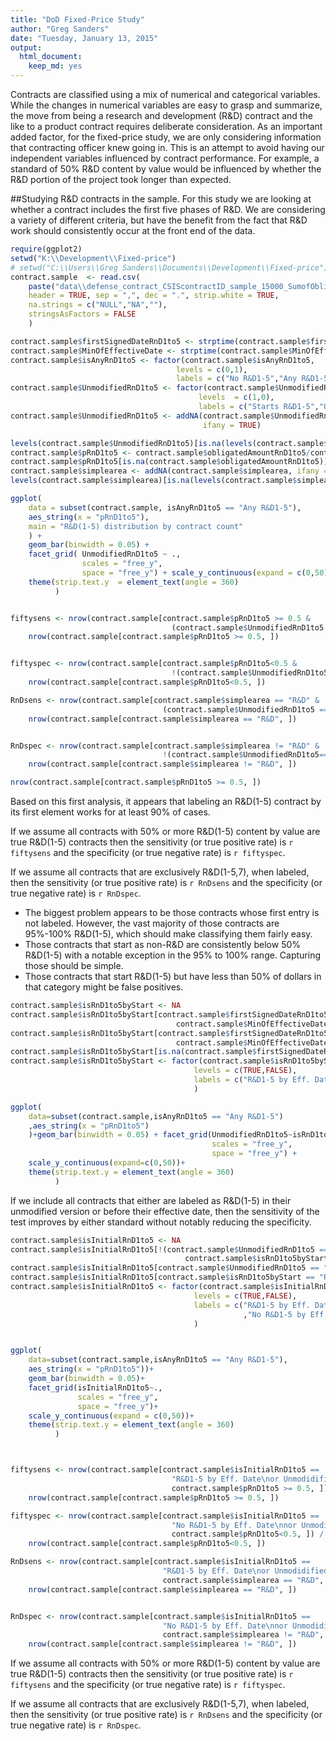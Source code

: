 ```yaml
---
title: "DoD Fixed-Price Study"
author: "Greg Sanders"
date: "Tuesday, January 13, 2015"
output:
  html_document:
    keep_md: yes
---
```


Contracts are classified using a mix of numerical and categorical variables. While the changes in numerical variables are easy to grasp and summarize, the move from being a research and development (R&D) contract and the like to a product contract requires deliberate consideration. As an important added factor, for the fixed-price study, we are only considering information that contracting officer knew going in. This is an attempt to avoid having our independent variables influenced by contract performance. For example, a standard of 50% R&D content by value would be influenced by whether the R&D portion of the project took longer than expected.

##Studying R&D contracts in the sample.
For this study we are looking at whether a contract includes the first five phases of R&D. We are considering a variety of different criteria, but have the benefit from the fact that R&D work should consistently occur at the front end of the data.

```r
require(ggplot2)
setwd("K:\\Development\\Fixed-price")
# setwd("C:\\Users\\Greg Sanders\\Documents\\Development\\Fixed-price")
contract.sample  <- read.csv(
    paste("data\\defense_contract_CSIScontractID_sample_15000_SumofObligatedAmount.csv", sep = ""),
    header = TRUE, sep = ",", dec = ".", strip.white = TRUE, 
    na.strings = c("NULL","NA",""),
    stringsAsFactors = FALSE
    )

contract.sample$firstSignedDateRnD1to5 <- strptime(contract.sample$firstSignedDateRnD1to5, "%Y-%m-%d")
contract.sample$MinOfEffectiveDate <- strptime(contract.sample$MinOfEffectiveDate, "%Y-%m-%d")
contract.sample$isAnyRnD1to5 <- factor(contract.sample$isAnyRnD1to5,
                                     levels = c(0,1),
                                     labels = c("No R&D1-5","Any R&D1-5"))
contract.sample$UnmodifiedRnD1to5 <- factor(contract.sample$UnmodifiedRnD1to5,
                                          levels  = c(1,0),
                                          labels = c("Starts R&D1-5","Other Start"))
contract.sample$UnmodifiedRnD1to5 <- addNA(contract.sample$UnmodifiedRnD1to5,
                                           ifany = TRUE)

levels(contract.sample$UnmodifiedRnD1to5)[is.na(levels(contract.sample$UnmodifiedRnD1to5))]  <-  "Unlabeled Start"
contract.sample$pRnD1to5 <- contract.sample$obligatedAmountRnD1to5/contract.sample$SumofObligatedAmount
contract.sample$pRnD1to5[is.na(contract.sample$obligatedAmountRnD1to5)] <- 0
contract.sample$simplearea <- addNA(contract.sample$simplearea, ifany = TRUE)
levels(contract.sample$simplearea)[is.na(levels(contract.sample$simplearea))]  <-  "Unlabeled\nor Mixed"

ggplot(
    data = subset(contract.sample, isAnyRnD1to5 == "Any R&D1-5"),
    aes_string(x = "pRnD1to5"),
    main = "R&D(1-5) distribution by contract count"
    ) +
    geom_bar(binwidth = 0.05) +
    facet_grid( UnmodifiedRnD1to5 ~ .,
                scales = "free_y",
                space = "free_y") + scale_y_continuous(expand = c(0,50)) +
    theme(strip.text.y  = element_text(angle = 360)
          )


fiftysens <- nrow(contract.sample[contract.sample$pRnD1to5 >= 0.5 &
                                    (contract.sample$UnmodifiedRnD1to5 == "Starts R&D1-5"), ])/
    nrow(contract.sample[contract.sample$pRnD1to5 >= 0.5, ])


fiftyspec <- nrow(contract.sample[contract.sample$pRnD1to5<0.5 &
                                    !(contract.sample$UnmodifiedRnD1to5 == "Starts R&D1-5"), ]) /
    nrow(contract.sample[contract.sample$pRnD1to5<0.5, ])

RnDsens <- nrow(contract.sample[contract.sample$simplearea == "R&D" &
                                  (contract.sample$UnmodifiedRnD1to5 == "Starts R&D1-5"), ]) /
    nrow(contract.sample[contract.sample$simplearea == "R&D", ])


RnDspec <- nrow(contract.sample[contract.sample$simplearea != "R&D" &
                                  !(contract.sample$UnmodifiedRnD1to5=="Starts R&D1-5"), ]) /
    nrow(contract.sample[contract.sample$simplearea != "R&D", ])

nrow(contract.sample[contract.sample$pRnD1to5 >= 0.5, ])


```

Based on this first analysis, it appears that labeling an R&D(1-5) contract by its first element works for at least 90% of cases. 

If we assume all contracts with 50% or more R&D(1-5) content by value are true R&D(1-5) contracts then the sensitivity (or true positive rate) is `r fiftysens` and the specificity (or true negative rate) is `r fiftyspec`.

If we assume all contracts that are exclusively R&D(1-5,7), when labeled, then the sensitivity (or true positive rate) is `r RnDsens` and the specificity (or true negative rate) is `r RnDspec`.


* The biggest problem appears to be those contracts whose first entry is not labeled. However, the vast majority of those contracts are 95%-100% R&D(1-5), which should make classifying them fairly easy. 
* Those contracts that start as non-R&D are consistently below 50% R&D(1-5) with a notable exception in the 95% to 100% range. Capturing those should be simple.
* Those contracts that start R&D(1-5) but have less than 50% of dollars in that category might be false positives.

```r
contract.sample$isRnD1to5byStart <- NA
contract.sample$isRnD1to5byStart[contract.sample$firstSignedDateRnD1to5 <= 
                                     contract.sample$MinOfEffectiveDate] <- TRUE
contract.sample$isRnD1to5byStart[contract.sample$firstSignedDateRnD1to5 > 
                                     contract.sample$MinOfEffectiveDate] <- FALSE
contract.sample$isRnD1to5byStart[is.na(contract.sample$firstSignedDateRnD1to5)] <- FALSE
contract.sample$isRnD1to5byStart <- factor(contract.sample$isRnD1to5byStart,
                                         levels = c(TRUE,FALSE),
                                         labels = c("R&D1-5 by Eff. Date","No R&D1-5 by Eff. Date")
                                         )

ggplot(
    data=subset(contract.sample,isAnyRnD1to5 == "Any R&D1-5")
    ,aes_string(x = "pRnD1to5")
    )+geom_bar(binwidth = 0.05) + facet_grid(UnmodifiedRnD1to5~isRnD1to5byStart,
                                             scales = "free_y",
                                             space = "free_y") +
    scale_y_continuous(expand=c(0,50))+
    theme(strip.text.y = element_text(angle = 360)
          )

```

If we include all contracts that either are labeled as R&D(1-5) in their unmodified version or before their effective date, then the sensitivity of the test improves by either standard without notably reducing the specificity.


```r

contract.sample$isInitialRnD1to5 <- NA
contract.sample$isInitialRnD1to5[!(contract.sample$UnmodifiedRnD1to5 == "Starts R&D1-5" |
                                       contract.sample$isRnD1to5byStart == "R&D1-5 by Eff. Date ")] <- FALSE
contract.sample$isInitialRnD1to5[contract.sample$UnmodifiedRnD1to5 == "Starts R&D1-5"] <- TRUE
contract.sample$isInitialRnD1to5[contract.sample$isRnD1to5byStart == "R&D1-5 by Eff. Date"] <- TRUE
contract.sample$isInitialRnD1to5 <- factor(contract.sample$isInitialRnD1to5,
                                         levels = c(TRUE,FALSE),
                                         labels = c("R&D1-5 by Eff. Date\nor Unmodidified R&D1-5"
                                                    ,"No R&D1-5 by Eff. Date\nnor Unmodidified R&D1-5")
                                         )


ggplot(
    data=subset(contract.sample,isAnyRnD1to5 == "Any R&D1-5"),
    aes_string(x = "pRnD1to5"))+
    geom_bar(binwidth = 0.05)+
    facet_grid(isInitialRnD1to5~., 
               scales = "free_y",
               space = "free_y")+
    scale_y_continuous(expand = c(0,50))+
    theme(strip.text.y = element_text(angle = 360)
          )



fiftysens <- nrow(contract.sample[contract.sample$isInitialRnD1to5 ==
                                    "R&D1-5 by Eff. Date\nor Unmodidified R&D1-5" & 
                                    contract.sample$pRnD1to5 >= 0.5, ]) /
    nrow(contract.sample[contract.sample$pRnD1to5 >= 0.5, ])

fiftyspec <- nrow(contract.sample[contract.sample$isInitialRnD1to5 == 
                                    "No R&D1-5 by Eff. Date\nnor Unmodidified R&D1-5" &
                                    contract.sample$pRnD1to5<0.5, ]) /
    nrow(contract.sample[contract.sample$pRnD1to5<0.5, ])

RnDsens <- nrow(contract.sample[contract.sample$isInitialRnD1to5 == 
                                  "R&D1-5 by Eff. Date\nor Unmodidified R&D1-5" & 
                                  contract.sample$simplearea == "R&D", ]) /
    nrow(contract.sample[contract.sample$simplearea == "R&D", ])


RnDspec <- nrow(contract.sample[contract.sample$isInitialRnD1to5 == 
                                  "No R&D1-5 by Eff. Date\nnor Unmodidified R&D1-5" &
                                  contract.sample$simplearea != "R&D", ]) /
    nrow(contract.sample[contract.sample$simplearea != "R&D", ])


```
If we assume all contracts with 50% or more R&D(1-5) content by value are true R&D(1-5) contracts then the sensitivity (or true positive rate) is `r fiftysens` and the specificity (or true negative rate) is `r fiftyspec`.

If we assume all contracts that are exclusively R&D(1-5,7), when labeled, then the sensitivity (or true positive rate) is `r RnDsens` and the specificity (or true negative rate) is `r RnDspec`.
